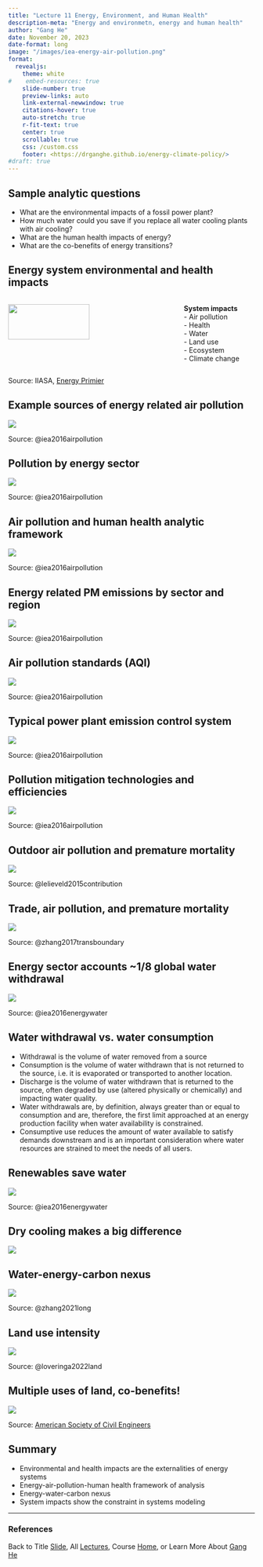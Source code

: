 ```yaml
---
title: "Lecture 11 Energy, Environment, and Human Health"
description-meta: "Energy and environmetn, energy and human health"
author: "Gang He"
date: November 20, 2023
date-format: long
image: "/images/iea-energy-air-pollution.png"
format:
  revealjs:
    theme: white
#    embed-resources: true
    slide-number: true
    preview-links: auto
    link-external-newwindow: true
    citations-hover: true
    auto-stretch: true
    r-fit-text: true
    center: true
    scrollable: true
    css: /custom.css
    footer: <https://drganghe.github.io/energy-climate-policy/>
#draft: true
---
```


## Sample analytic questions

-   What are the environmental impacts of a fossil power plant?\
-   How much water could you save if you replace all water cooling plants with air cooling?\
-   What are the human health impacts of energy?\
-   What are the co-benefits of energy transitions?\


## Energy system environmental and health impacts

:::columns

::: {.column width="70%"}
![](/images/energy-systems.png){fig-align="center" width=70%}
:::

::: {.column width="30%"}
**System impacts**\
- Air pollution\
- Health\
- Water\
- Land use\
- Ecosystem\
- Climate change
:::

:::

::: footer
Source: IIASA, [Energy Primier](https://previous.iiasa.ac.at/web/home/research/Flagship-Projects/Global-Energy-Assessment/GEA_Chapter1.pdf)
:::


## Example sources of energy related air pollution

![](/images/energy-related-air-pollution.png){fig-align="center"}

::: footer
Source: @iea2016airpollution
:::


## Pollution by energy sector

![](/images/iea-energy-air-pollution.png){fig-align="center"}

::: footer
Source: @iea2016airpollution
:::

## Air pollution and human health analytic framework

![](/images/environmental-health-framework.png){fig-align="center"}

::: footer
Source: @iea2016airpollution
:::


## Energy related PM emissions by sector and region

![](/images/pm-emissions-map.png){fig-align="center"}

::: footer
Source: @iea2016airpollution
:::

## Air pollution standards (AQI)

![](/images/air-pollution-standards.png){fig-align="center"}

::: footer
Source: @iea2016airpollution
:::

## Typical power plant emission control system

![](/images/power-plant-air-pollutions.png){fig-align="center"}

::: footer
Source: @iea2016airpollution
:::


## Pollution mitigation technologies and efficiencies

![](/images/pollution-abatement-efficiency.png){fig-align="center"}

::: footer
Source: @iea2016airpollution
:::


## Outdoor air pollution and premature mortality

![](/images/motality-map.png){fig-align="center"}

::: footer
Source: @lelieveld2015contribution
:::

## Trade, air pollution, and premature mortality

![](/images/trade-emissions-motality.jpg){fig-align="center"}

::: footer
Source: @zhang2017transboundary
:::


## Energy sector accounts ~1/8 global water withdrawal

![](/images/water-by-sector.png){fig-align="center"}

::: footer
Source: @iea2016energywater
:::


## Water withdrawal vs. water consumption{.smaller}

- Withdrawal is the volume of water removed from a source\
- Consumption is the volume of water withdrawn that is not returned to the source, i.e. it is evaporated or transported to another location.\ 
- Discharge is the volume of water withdrawn that is returned to the source, often degraded by use (altered physically or chemically) and impacting water quality.\ 
- Water withdrawals are, by definition, always greater than or equal to consumption and are, therefore, the first limit approached at an energy production facility when water availability is constrained.\ 
- Consumptive use reduces the amount of water available to satisfy demands downstream and is an important consideration where water resources are strained to meet the needs of all users.


## Renewables save water

![](/images/water-by-generating-technology.png){fig-align="center"}

::: footer
Source: @iea2016energywater
:::


## Dry cooling makes a big difference

![](/images/water-by-power-technology.png){fig-align="center"}


## Water-energy-carbon nexus

![](/images/energy-water-carbon-nexus.png){fig-align="center"}

::: footer
Source: @zhang2021long
:::

## Land use intensity

![](/images/land-ghg-intensity-by-technolog.png){fig-align="center"}

::: footer
Source: @loveringa2022land
:::

## Multiple uses of land, co-benefits!

![](/images/california-solar-canal.jpeg){fig-align="center"}

::: footer
Source: [American Society of Civil Engineers](https://www.asce.org/publications-and-news/civil-engineering-source/civil-engineering-magazine/article/2022/03/solar-panels-over-california-canals-test-possible-joint-siting-benefits)
:::

## Summary

-   Environmental and health impacts are the externalities of energy systems\
-   Energy-air-pollution-human health framework of analysis\
-   Energy-water-carbon nexus\
-   System impacts show the constraint in systems modeling

------------------------------------------------------------------------

### References

::: {#refs}
:::

::: footer
Back to Title [Slide](lecture11.qmd), All [Lectures](schedule.qmd), Course [Home](https://drganghe.github.io/energy-climate-policy/), or Learn More About [Gang He](https://drganghe.github.io)
:::
